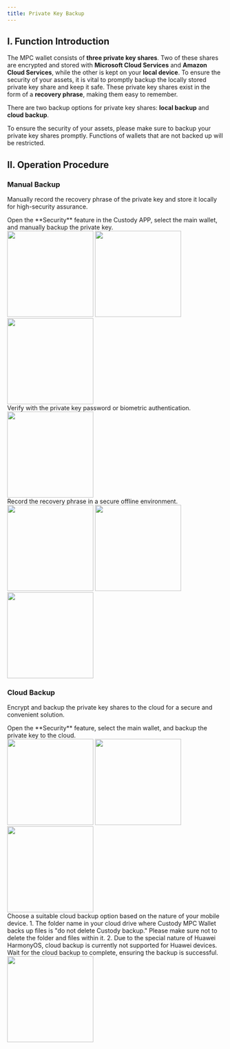 ```yaml
---
title: Private Key Backup
---
```


## I. Function Introduction

The MPC wallet consists of **three private key shares**. Two of these shares are encrypted and stored with **Microsoft Cloud Services** and **Amazon Cloud Services**, while the other is kept on your **local device**. To ensure the security of your assets, it is vital to promptly backup the locally stored private key share and keep it safe. These private key shares exist in the form of a **recovery phrase**, making them easy to remember.

There are two backup options for private key shares: **local backup** and **cloud backup**.

<Warning>
To ensure the security of your assets, please make sure to backup your private key shares promptly. Functions of wallets that are not backed up will be restricted.
</Warning>

## II. Operation Procedure

### **Manual Backup** 

Manually record the recovery phrase of the private key and store it locally for high-security assurance.

<Steps>
<Step title="Private Key Backup Feature">
    Open the **Security** feature in the Custody APP, select the main wallet, and manually backup the private key.
<div className="w-full flex items-center justify-center">
    <CardGroup cols={3}>
        <img src="/images/user-guide/safecn.png" width="200"/>
        <img src="/images/quickstart/mpc-backcloud1_cn.png" width="200"/>
        <img src="/images/quickstart/mpc-backcloud2_cn.png" width="200"/>
    </CardGroup>
</div>

</Step>
<Step title="Enter Private Key Password">
    Verify with the private key password or biometric authentication.
<div className="w-full flex items-center justify-center">
 <img src="/images/quickstart/mpc-back3_cn.png" width="200"/>
</div>
</Step>

<Step title="View Recovery Phrase and Save">
    Record the recovery phrase in a secure offline environment.

<div className="w-full flex items-center justify-center">
  <CardGroup cols={3}>
<img src="/images/quickstart/mpc-back4_cn.png" width="200"/>
<img src="/images/quickstart/mpc-back5_cn.png" width="200"/>
<img src="/images/quickstart/mpc-back6_cn.png" width="200"/>
  </CardGroup>
</div>

</Step>
</Steps>



### **Cloud Backup** 

Encrypt and backup the private key shares to the cloud for a secure and convenient solution.

<Steps>
<Step title="Open Private Key Backup Feature">
    Open the **Security** feature, select the main wallet, and backup the private key to the cloud.
<div className="w-full flex items-center justify-center">
    <CardGroup cols={3}>
     <img src="/images/user-guide/safecn.png" width="200"/>
        <img src="/images/quickstart/mpc-backcloud1_cn.png" width="200"/>
        <img src="/images/quickstart/mpc-backcloud2_cn.png" width="200"/>
    </CardGroup>
</div>

</Step>
<Step title="Select Cloud Drive">
    Choose a suitable cloud backup option based on the nature of your mobile device.
    <Warning>
1. The folder name in your cloud drive where Custody MPC Wallet backs up files is "do not delete Custody backup." Please make sure not to delete the folder and files within it.
2. Due to the special nature of Huawei HarmonyOS, cloud backup is currently not supported for Huawei devices.
</Warning>
</Step>
<Step title="Cloud Backup">
    Wait for the cloud backup to complete, ensuring the backup is successful.
    <div className="w-full flex items-center justify-center">
 <img src="/images/quickstart//mpc-backcloud3_cn.png" width="200"/>
</div>
</Step>
</Steps>
